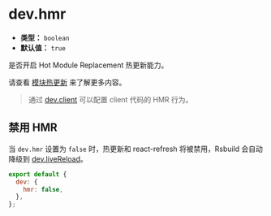 # dev.hmr

- **类型：** `boolean`
- **默认值：** `true`

是否开启 Hot Module Replacement 热更新能力。

请查看 [模块热更新](/guide/advanced/hmr) 来了解更多内容。

> 通过 [dev.client](/config/dev/client) 可以配置 client 代码的 HMR 行为。

## 禁用 HMR

当 `dev.hmr` 设置为 `false` 时，热更新和 react-refresh 将被禁用，Rsbuild 会自动降级到 [dev.liveReload](/config/dev/live-reload)。

```js
export default {
  dev: {
    hmr: false,
  },
};
```

